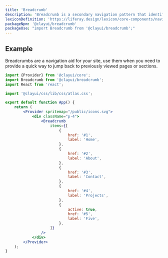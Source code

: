 ```yaml
---
title: 'Breadcrumb'
description: 'Breadcrumb is a secondary navigation pattern that identifies the page position inside a hierarchy.'
lexiconDefinition: 'https://liferay.design/lexicon/core-components/navigation/breadcrumb/'
packageNpm: '@clayui/breadcrumb'
packageUse: "import Breadcrumb from '@clayui/breadcrumb';"
---
```


## Example

Breadcrumbs are a navigation aid for your site, use them when you need to provide a quick way to jump back to previously viewed pages or sections.

```jsx preview
import {Provider} from '@clayui/core';
import Breadcrumb from '@clayui/breadcrumb';
import React from 'react';

import '@clayui/css/lib/css/atlas.css';

export default function App() {
	return (
		<Provider spritemap="/public/icons.svg">
			<div className="p-4">
				<Breadcrumb
					items={[
						{
							href: '#1',
							label: 'Home',
						},
						{
							href: '#2',
							label: 'About',
						},
						{
							href: '#3',
							label: 'Contact',
						},
						{
							href: '#4',
							label: 'Projects',
						},
						{
							active: true,
							href: '#5',
							label: 'Five',
						},
					]}
				/>
			</div>
		</Provider>
	);
}
```
